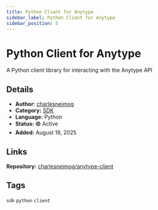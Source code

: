 ```yaml
---
title: Python Client for Anytype
sidebar_label: Python Client for Anytype
sidebar_position: 5
---
```


# Python Client for Anytype

A Python client library for interacting with the Anytype API

## Details

- **Author:** [charlesneimog](https://github.com/charlesneimog)
- **Category:** [SDK](/docs/examples/overview#sdks)
- **Language:** Python
- **Status:** 🟢 Active
- **Added:** August 19, 2025

## Links

**Repository:** [charlesneimog/anytype-client](https://github.com/charlesneimog/anytype-client)

## Tags

`sdk` `python` `client`
